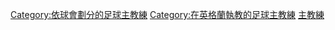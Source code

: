 {{Catnav|頁面分類|...|教练|足球教练|足球教练 (按球队)}}
{{Catnav|頁面分類|...|英國體育|英國足球|英格蘭足球}}
{{Catnav|頁面分類|...|各國足球|英國足球|英格蘭足球}}

[[Category:依球會劃分的足球主教練|Category:依球會劃分的足球主教練]]
[[Category:在英格蘭執教的足球主教練|Category:在英格蘭執教的足球主教練]]
[[Category:英格蘭足球俱樂部|主教練]]